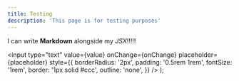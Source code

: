 ```yaml
---
title: Testing
description: 'This page is for testing purposes'
---
```


I can write **Markdown** alongside my _JSX_!!!!!

  <input
    type="text"
    value={value}
    onChange={onChange}
    placeholder={placeholder}
    style={{
      borderRadius: '2px',
      padding: '0.5rem 1rem',
      fontSize: '1rem',
      border: '1px solid #ccc',
      outline: 'none',
    }}
  />
);

<TextInput
  value=""
  onChange={handleInputChange}
  placeholder="Type something here"
/>
